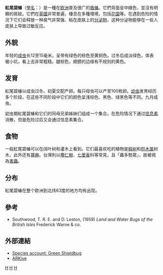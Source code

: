 {{Speciesbox
| taxon = Palomena prasina
| binomial_authority = ([[卡爾·林奈|Linnaeus]], 1761)
| image = Palomena_prasina_Richard_Bartz.jpg
}}

'''紅尾碧蝽'''（[[學名|學名]]：''{{lang|la|Palomena prasina}}''）是一種在[[欧洲|欧洲]]普及很广的[[盾蝽|盾蝽]]。它們背面呈中綠色，並沒有明顯的斑紋。它們在[[英國|英國]]非常普遍，棲息在多種環境，包括[[花園|花園]]等。在遇到危险的情况下它们会释放一种臭气非常强、粘在皮肤上的[[分泌物|分泌物]]，这种分泌物能够在一些人皮肤上导致过敏反应。

== 外貌 ==
年轻的[[成虫|成虫]]长12至15毫米，呈带有绿色的棕色至黄铜色。过冬后成淡绿色，体表被小坑，看上去非常粗糙。腿棕色，翅膀的边缘有不规则的黄色。

== 发育 ==
紅尾碧蝽以成虫过冬。初夏交配产卵。每只母虫可以产至100枚卵。[[幼虫|幼虫]]发育经历多个阶段，在这些不同阶段中它们的颜色呈浅棕色、黑色、绿黑色等不同。九月成虫。

幼虫期紅尾碧蝽和它们的同母兄弟姊妹们组成一个集合。在危险情况下通过[[信息素|信息素]]消散，但是危险过后又会通过信息素集合。

== 食物 ==
一般紅尾碧蝽可以在阔叶树和灌木上看到。它们最喜欢吃的植物是[[椴树|椴树]]和[[桤木属|桤木属]]树木，此外还有[[蕁麻|蕁麻]]。台灣則以[[欖仁樹|欖仁樹]]、[[七里香|七里香]]科等常見，且「蟲多勢眾」，故被視為[[害蟲|害蟲]]。

== 分布 ==
紅尾碧蝽在整个欧洲到北纬63度的地方均有出现。

== 參考 ==
* Southwood, T. R. E. and D. Leston, (1959) ''Land and Water Bugs of the British Isles'' Frederick Warne & co.

== 外部連結 ==
* [http://www.britishbugs.org.uk/heteroptera/Pentatomidae/palomena_prasina.html Species account: Green Shieldbug] {{Wayback|url=http://www.britishbugs.org.uk/heteroptera/Pentatomidae/palomena_prasina.html |date=20100111015040 }}
* [https://web.archive.org/web/20060709163840/http://www.arkive.org/species/ARK/invertebrates_terrestrial_and_freshwater/Palomena_prasina_/ ARKive]
{{Taxonbar}}
[[Category:蝽科|H]]
[[Category:_卡尔·林奈命名的生物分类|H]]
[[Category:_1761年描述的昆虫|H]]